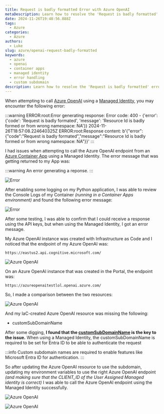 ```yaml
---
title: Request is badly formatted Error with Azure OpenAI
metaDescription: Learn how to resolve the 'Request is badly formatted' error when using Azure OpenAI with Managed Identity in a container app.
date: 2024-11-26T19:48:56.888Z
tags:
  - Azure
categories:
  - Azure
authors:
  - Luke
slug: azure/openai-request-badly-formatted
keywords:
  - azure
  - openai
  - container apps
  - managed identity
  - error handling
  - custom subdomain
description: Learn how to resolve the 'Request is badly formatted' error when using Azure OpenAI with Managed Identity in a container app.
---
```


When attempting to call [Azure OpenAI](https://learn.microsoft.com/azure/ai-services/openai/overview?WT.mc_id=AZ-MVP-5004796) using a [Managed Identity](https://learn.microsoft.com/entra/identity/managed-identities-azure-resources/overview?WT.mc_id=AZ-MVP-5004796), you may encounter the following error:

:::warning
ERROR:root:Error generating response: Error code: 400 - {'error': {'code': 'Request is badly formated', 'message': 'Resource Id is badly formed or from wrong namespace: NA'}}
2024-11-26T18:57:08.224640325Z ERROR:root:Response content: b'{"error":{"code":"Request is badly formated","message":"Resource Id is badly formed or from wrong namespace: NA"}}'
:::

<!--truncate-->

I had issues when attempting to call the Azure OpenAI endpoint from an [Azure Container App](https://learn.microsoft.com/azure/container-apps/overview?WT.mc_id=AZ-MVP-5004796) using a Managed Identity. The error message that was getting returned to my App was:

:::warning
An error generating a reponse.
:::

![Error](images/App_AnErrorGeneratingReponse.png)

After enabling some logging on my Python application, I was able to review the Console Logs of my Container _(running in a Container Apps environment)_ and found the following error message:

![Error](images/Container_ErrorGenertingResponse.png)

After some testing, I was able to confirm that I could receive a response using the API keys, but when using the Managed Identity, I got an error message.

My Azure OpenAI instance was created with Infrastructure as Code and I noticed that the endpoint of my Azure OpenAI was:

```plaintext
https://eastus2.api.cognitive.microsoft.com/
```

![Azure OpenAI](images/AzureOpenAI_Bad_CognitiveServicesEndpoint.png)

On an Azure OpenAI instance that was created in the Portal, the endpoint was:

```plaintext
https://azureopenaitestlol.openai.azure.com/
```

So, I made a comparison between the two resources:

![Azure OpenAI](images/AzureOpenAI_Diff_CognitiveServicesEndpoint.png)

And my IaC-created Azure OpenAI resource was missing the following: 

* customSubDomainName

After some digging, **I found that the [customSubDomainName](https://learn.microsoft.com/azure/ai-services/cognitive-services-custom-subdomains?WT.mc_id=AZ-MVP-5004796) is the key to the issue.** When using a Managed Identity, the customSubDomainName is required to be set for Entra ID to be able to authenticate the request

:::info
Custom subdomain names are required to enable features like Microsoft Entra ID for authentication.
:::

So after updating the Azure OpenAI resource to use the subdomain, updating my environment variables to use the right Azure OpenAI endpoint _(and making sure that the CLIENT_ID of the User Assigned Managed identity is correct)_ I was able to call the Azure OpenAI endpoint using the Managed Identity successfully.

![Azure OpenAI](images/App_SuccessfulTest.png)


![Azure OpenAI](images/ContainerApp_EnvironmentVariabnles.png)
